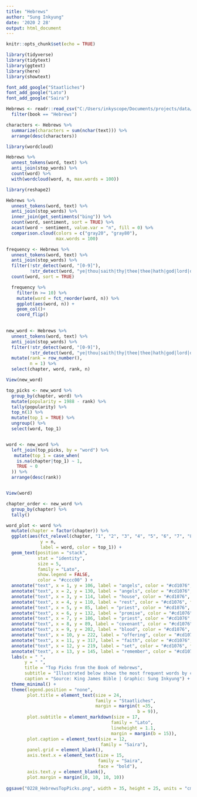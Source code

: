 ```yaml
---
title: "Hebrews"
author: "Sung Inkyung"
date: '2020 2 28'
output: html_document
---
```


```r
knitr::opts_chunk$set(echo = TRUE)
```

```r
library(tidyverse)
library(tidytext)
library(ggtext)
library(here)
library(showtext)

font_add_google("Staatliches")
font_add_google("Lato")
font_add_google("Saira")
```


```r
Hebrews <- readr::read_csv("C:/Users/inkyscope/Documents/projects/data/bible_kjv_new.csv") %>% 
  filter(book == "Hebrews")

characters <- Hebrews %>% 
  summarize(characters = sum(nchar(text))) %>% 
  arrange(desc(characters))

library(wordcloud)

Hebrews %>% 
  unnest_tokens(word, text) %>% 
  anti_join(stop_words) %>% 
  count(word) %>% 
  with(wordcloud(word, n, max.words = 100))

library(reshape2)

Hebrews %>% 
  unnest_tokens(word, text) %>% 
  anti_join(stop_words) %>% 
  inner_join(get_sentiments("bing")) %>% 
  count(word, sentiment, sort = TRUE) %>% 
  acast(word ~ sentiment, value.var = "n", fill = 0) %>% 
  comparison.cloud(colors = c("gray20", "gray80"),
                   max.words = 100)
```


```r
frequency <- Hebrews %>% 
  unnest_tokens(word, text) %>% 
  anti_join(stop_words) %>% 
  filter(!str_detect(word, "[0-9]"),
         !str_detect(word, "ye|thou|saith|thy|thee|thee|hath|god|lord|dai")) %>% 
  count(word, sort = TRUE)

  frequency %>% 
    filter(n >= 10) %>% 
    mutate(word = fct_reorder(word, n)) %>% 
    ggplot(aes(word, n)) +
    geom_col()+
    coord_flip()
    
```

```r
new_word <- Hebrews %>% 
  unnest_tokens(word, text) %>% 
  anti_join(stop_words) %>% 
  filter(!str_detect(word, "[0-9]"),
         !str_detect(word, "ye|thou|saith|thy|thee|thee|hath|god|lord|dai")) %>% 
  mutate(rank = row_number(),
         n = 1) %>% 
  select(chapter, word, rank, n)

View(new_word)

```


```r
top_picks <- new_word %>% 
  group_by(chapter, word) %>% 
  mutate(popularity = 1988 - rank) %>% 
  tally(popularity) %>% 
  top_n(1) %>% 
  mutate(top_1 = TRUE) %>% 
  ungroup() %>% 
  select(word, top_1)


word <- new_word %>% 
  left_join(top_picks, by = "word") %>% 
   mutate(top_1 = case_when(
    is.na(chapter|top_1) ~ 1,
    TRUE ~ 0
  )) %>% 
  arrange(desc(rank))


View(word)

chapter_order <- new_word %>% 
  group_by(chapter) %>% 
  tally()

```

```r
word_plot <- word %>% 
  mutate(chapter = factor(chapter)) %>% 
  ggplot(aes(fct_relevel(chapter, "1", "2", "3", "4", "5", "6", "7", "8", "9", "10", "11", "12", "13"), 
             y = n,
             label = word, color = top_1)) +
  geom_text(position = "stack", 
            stat = "identity",
            size = 5,
            family = "Lato",
            show.legend = FALSE,
            color = "#cccc00" ) +
  annotate("text", x = 1, y = 106, label = "angels", color = "#cd1076", family = "Saira", size = 5.5) +
  annotate("text", x = 2, y = 130, label = "angels", color = "#cd1076", family = "Saira", size = 5.5) +
  annotate("text", x = 3, y = 114, label = "house", color = "#cd1076", family = "Saira", size = 5.5) + 
  annotate("text", x = 4, y = 110, label = "rest", color = "#cd1076", family = "Saira", size = 5.5) +
  annotate("text", x = 5, y = 85, label = "priest", color = "#cd1076", family = "Saira", size = 5.5) +
  annotate("text", x = 6, y = 132, label = "promise", color = "#cd1076", family = "Saira", size = 5.5) +
  annotate("text", x = 7, y = 186, label = "priest", color = "#cd1076", family = "Saira", size = 5.5) +
  annotate("text", x = 8, y = 89, label = "covenant", color = "#cd1076", family = "Saira", size = 5.5) +
  annotate("text", x = 9, y = 202, label = "blood", color = "#cd1076", family = "Saira", size = 5.5) +
  annotate("text", x = 10, y = 222, label = "offering", color = "#cd1076", family = "Saira", size = 5.5) +
  annotate("text", x = 11, y = 317, label = "faith", color = "#cd1076", family = "Saira", size = 5.5) +
  annotate("text", x = 12, y = 219, label = "set", color = "#cd1076", family = "Saira", size = 5.5) +
  annotate("text", x = 13, y = 145, label = "remember", color = "#cd1076", family = "Saira", size = 5.5) +
  labs(x = " ",
       y = " ",
       title = "Top Picks from the Book of Hebrews",
       subtitle = "Illustrated below shows the most frequent words by chapter in the book of Hebrews.<br>Inspired by **MY World** by ToughTalk Jazz band released in April 28, 2020",
       caption = "Source: King James Bible | Graphic: Sung Inkyung") +
  theme_minimal() +
  theme(legend.position = "none",
        plot.title = element_text(size = 24,
                                  family = "Staatliches",
                                  margin = margin(t =35,
                                                  b = 9)),
        plot.subtitle = element_markdown(size = 17,
                                        family = "Lato",
                                        lineheight = 1.1,
                                        margin = margin(b = 15)),
        plot.caption = element_text(size = 12,
                                    family = "Saira"),
        panel.grid = element_blank(),
        axis.text.x = element_text(size = 15,
                                   family = "Saira",
                                   face = "bold"),
        axis.text.y = element_blank(),
        plot.margin = margin(10, 10, 10, 10))
  
ggsave("0228_HebrewsTopPicks.png", width = 35, height = 25, units = "cm")
```

